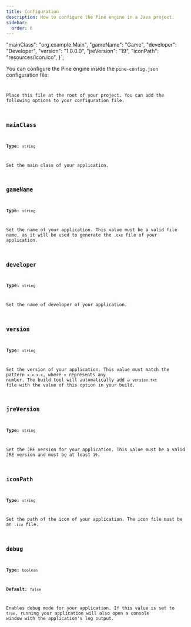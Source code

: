```yaml
---
title: Configuration
description: How to configure the Pine engine in a Java project.
sidebar:
  order: 6
---
```



  "mainClass": "org.example.Main",
  "gameName": "Game",
  "developer": "Developer",
  "version": "1.0.0.0",
  "jreVersion": "19",
  "iconPath": "resources/icon.ico",
}`;

You can configure the Pine engine inside the `pine-config.json` configuration file:

<Code
	code={pineConfig}
	title="pine-config.json"
	lang="json"
/>

Place this file at the root of your project. You can add the following options to your configuration file.

## `mainClass`

**Type:** `string`

Set the main class of your application.

## `gameName`

**Type:** `string`

Set the name of your application. This value must be a valid file name, as it will be used to generate the `.exe` file of your application.

## `developer`

**Type:** `string`

Set the name of developer of your application.

## `version`

**Type:** `string`

Set the version of your application. This value must match the pattern `x.x.x.x`, where `x` represents any number. The build tool will automatically add a `version.txt` file with the value of this option in your build.

## `jreVersion`

**Type:** `string`

Set the JRE version for your application. This value must be a valid JRE version and must be at least `19`.

## `iconPath`

**Type:** `string`

Set the path of the icon of your application. The icon file must be an `.ico` file.

## `debug` <Badge text="Optional" size="large" variant="tip" />

**Type:** `boolean`

**Default:** `false`

Enables debug mode for your application. If this value is set to `true`, running your application will also open a console window with the application's log output.
